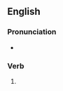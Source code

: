 ==English==

===Pronunciation===
* {{IPA|en|/ˈsaɪkəld/}}

===Verb===
{{head|en|verb form}}

# {{en-past of|cycle}}